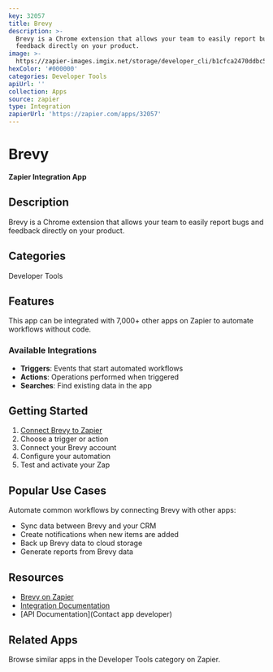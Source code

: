 ```yaml
---
key: 32057
title: Brevy
description: >-
  Brevy is a Chrome extension that allows your team to easily report bugs and
  feedback directly on your product.
image: >-
  https://zapier-images.imgix.net/storage/developer_cli/b1cfca2470ddbc5263f3f6444a701d2e.png?auto=format%2Ccompress&ixlib=python-3.0.0&q=50
hexColor: '#000000'
categories: Developer Tools
apiUrl: ''
collection: Apps
source: zapier
type: Integration
zapierUrl: 'https://zapier.com/apps/32057'
---
```

# Brevy

**Zapier Integration App**

## Description

Brevy is a Chrome extension that allows your team to easily report bugs and feedback directly on your product.

## Categories

Developer Tools

## Features

This app can be integrated with 7,000+ other apps on Zapier to automate workflows without code.

### Available Integrations

- **Triggers**: Events that start automated workflows
- **Actions**: Operations performed when triggered
- **Searches**: Find existing data in the app

## Getting Started

1. [Connect Brevy to Zapier](https://zapier.com/apps/32057)
2. Choose a trigger or action
3. Connect your Brevy account
4. Configure your automation
5. Test and activate your Zap

## Popular Use Cases

Automate common workflows by connecting Brevy with other apps:

- Sync data between Brevy and your CRM
- Create notifications when new items are added
- Back up Brevy data to cloud storage
- Generate reports from Brevy data

## Resources

- [Brevy on Zapier](https://zapier.com/apps/32057)
- [Integration Documentation](https://zapier.com/apps/32057/integrations)
- [API Documentation](Contact app developer)

## Related Apps

Browse similar apps in the Developer Tools category on Zapier.
